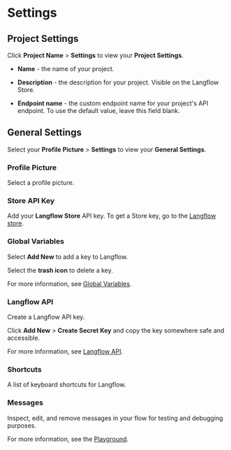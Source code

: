 # Settings


## Project Settings

Click **Project Name** > **Settings** to view your **Project Settings**.

* **Name** - the name of your project.

* **Description** - the description for your project.
Visible on the Langflow Store.

* **Endpoint name** - the custom endpoint name for your project's API endpoint.
To use the default value, leave this field blank.

## General Settings

Select your **Profile Picture** > **Settings** to view your **General Settings**.

### Profile Picture

Select a profile picture.

### Store API Key

Add your **Langflow Store** API key.
To get a Store key, go to the [Langflow store](https://www.langflow.store/).

### Global Variables

Select **Add New** to add a key to Langflow.

Select the **trash icon** to delete a key.

For more information, see [Global Variables](./global-env).

### Langflow API

Create a Langflow API key.

Click **Add New** > **Create Secret Key** and copy the key somewhere safe and accessible.

For more information, see [Langflow API](./api).

### Shortcuts

A list of keyboard shortcuts for Langflow.

### Messages

Inspect, edit, and remove messages in your flow for testing and debugging purposes.

For more information, see the [Playground](./playground).